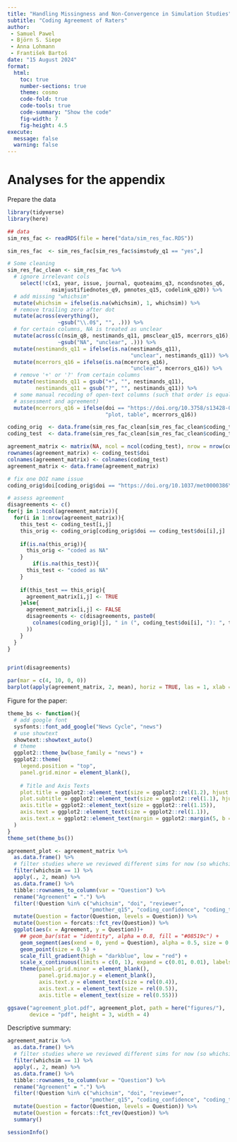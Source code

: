 ```yaml
---
title: "Handling Missingness and Non-Convergence in Simulation Studies"
subtitle: "Coding Agreement of Raters"
author: 
 - Samuel Pawel
 - Björn S. Siepe
 - Anna Lohmann
 - František Bartoš
date: "15 August 2024"
format:
  html:
    toc: true
    number-sections: true
    theme: cosmo
    code-fold: true
    code-tools: true
    code-summary: "Show the code"
    fig-width: 7
    fig-height: 4.5
execute:
  message: false
  warning: false
---
```



# Analyses for the appendix

Prepare the data

```r
library(tidyverse)
library(here)

## data
sim_res_fac <- readRDS(file = here("data/sim_res_fac.RDS"))

sim_res_fac  <- sim_res_fac[sim_res_fac$simstudy_q1 == "yes",]

# Some cleaning
sim_res_fac_clean <- sim_res_fac %>% 
  # ignore irrelevant cols
    select(!c(x1, year, issue, journal, quoteaims_q3, ncondsnotes_q6,
              nsimjustifiednotes_q9, pmnotes_q15, codelink_q20)) %>% 
  # add missing "whichsim"
  mutate(whichsim = ifelse(is.na(whichsim), 1, whichsim)) %>% 
  # remove trailing zero after dot
  mutate(across(everything(),
                ~gsub("\\.0$", "", .))) %>% 
  # for certain columns, NA is treated as unclear
  mutate(across(c(nsim_q8, nestimands_q11, pmsclear_q15, mcerrors_q16),
                ~gsub("NA", "unclear", .))) %>% 
  mutate(nestimands_q11 = ifelse(is.na(nestimands_q11),
                                       "unclear", nestimands_q11)) %>% 
  mutate(mcerrors_q16 = ifelse(is.na(mcerrors_q16),
                                       "unclear", mcerrors_q16)) %>% 
  # remove '+' or '?' from certain columns
  mutate(nestimands_q11 = gsub("+", "", nestimands_q11),
         nestimands_q11 = gsub("?", "", nestimands_q11)) %>% 
  # some manual recoding of open-text columns (such that order is equal for
  # assessment and agreement)
  mutate(mcerrors_q16 = ifelse(doi == "https://doi.org/10.3758/s13428-021-01580-y",
                               "plot, table", mcerrors_q16))

coding_orig  <- data.frame(sim_res_fac_clean[sim_res_fac_clean$coding_type == "assessment",])
coding_test  <- data.frame(sim_res_fac_clean[sim_res_fac_clean$coding_type == "agreement",])

agreement_matrix <- matrix(NA, ncol = ncol(coding_test), nrow = nrow(coding_test))
rownames(agreement_matrix) <- coding_test$doi
colnames(agreement_matrix) <- colnames(coding_test)
agreement_matrix <- data.frame(agreement_matrix)

# fix one DOI name issue
coding_orig$doi[coding_orig$doi == "https://doi.org/10.1037/met0000386\r\n"] <- "https://doi.org/10.1037/met0000386"

```



```r
# assess agreement
disagreements <- c()
for(j in 1:ncol(agreement_matrix)){
  for(i in 1:nrow(agreement_matrix)){
    this_test <- coding_test[i,j]
    this_orig <- coding_orig[coding_orig$doi == coding_test$doi[i],j]
    
    if(is.na(this_orig)){
      this_orig <- "coded as NA"
    }
        if(is.na(this_test)){
      this_test <- "coded as NA"
    }
    
    if(this_test == this_orig){
      agreement_matrix[i,j] <- TRUE
    }else{
      agreement_matrix[i,j] <- FALSE
      disagreements <- c(disagreements, paste0(
        colnames(coding_orig)[j], " in (", coding_test$doi[i], "): ", this_orig, " vs ", this_test
      ))
    }
  }    
}


print(disagreements)

```


```r
par(mar = c(4, 10, 0, 0))
barplot(apply(agreement_matrix, 2, mean), horiz = TRUE, las = 1, xlab = "Proportion agreement")

```


Figure for the paper:
```r
theme_bs <- function(){
  # add google font
  sysfonts::font_add_google("News Cycle", "news")
  # use showtext
  showtext::showtext_auto()
  # theme
  ggplot2::theme_bw(base_family = "news") + 
  ggplot2::theme(
    legend.position = "top",
    panel.grid.minor = element_blank(),
    
    # Title and Axis Texts
    plot.title = ggplot2::element_text(size = ggplot2::rel(1.2), hjust = 0.5),
    plot.subtitle = ggplot2::element_text(size = ggplot2::rel(1.1), hjust = 0.5),
    axis.title = ggplot2::element_text(size = ggplot2::rel(1.15)),
    axis.text = ggplot2::element_text(size = ggplot2::rel(1.1)),
    axis.text.x = ggplot2::element_text(margin = ggplot2::margin(5, b = 10))
  )
}
theme_set(theme_bs())

agreement_plot <- agreement_matrix %>% 
  as.data.frame() %>% 
  # filter studies where we reviewed different sims for now (so whichsim == TRUE/1)
  filter(whichsim == 1) %>% 
  apply(., 2, mean) %>% 
  as.data.frame() %>% 
  tibble::rownames_to_column(var = "Question") %>% 
  rename("Agreement" = ".") %>% 
  filter(!Question %in% c("whichsim", "doi", "reviewer", 
                          "pmother_q15", "coding_confidence", "coding_type")) %>% 
  mutate(Question = factor(Question, levels = Question)) %>%
  mutate(Question = forcats::fct_rev(Question)) %>% 
  ggplot(aes(x = Agreement, y = Question))+
    ## geom_bar(stat = "identity", alpha = 0.8, fill = "#08519c") +
    geom_segment(aes(xend = 0, yend = Question), alpha = 0.5, size = 0.2) +
    geom_point(size = 0.5) +
    scale_fill_gradient(high = "darkblue", low = "red") +
    scale_x_continuous(limits = c(0, 1), expand = c(0.01, 0.01), labels = scales::percent) +
    theme(panel.grid.minor = element_blank(),
          panel.grid.major.y = element_blank(),
          axis.text.y = element_text(size = rel(0.4)),
          axis.text.x = element_text(size = rel(0.5)),
          axis.title = element_text(size = rel(0.55)))

ggsave("agreement_plot.pdf", agreement_plot, path = here("figures/"),
       device = "pdf", height = 3, width = 4)

```


Descriptive summary:
```r
agreement_matrix %>% 
  as.data.frame() %>% 
  # filter studies where we reviewed different sims for now (so whichsim == TRUE/1)
  filter(whichsim == 1) %>% 
  apply(., 2, mean) %>% 
  as.data.frame() %>% 
  tibble::rownames_to_column(var = "Question") %>% 
  rename("Agreement" = ".") %>% 
  filter(!Question %in% c("whichsim", "doi", "reviewer", 
                          "pmother_q15", "coding_confidence", "coding_type")) %>% 
  mutate(Question = factor(Question, levels = Question)) %>%
  mutate(Question = forcats::fct_rev(Question)) %>% 
  summary()
```



```r
sessionInfo()
```

